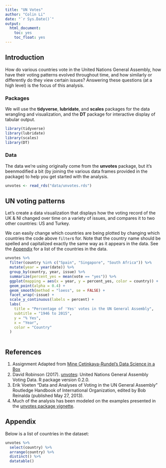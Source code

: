 ```yaml
---
title: "UN Votes"
author: "Colin Li"
date: "`r Sys.Date()`"
output: 
  html_document: 
    toc: yes
    toc_float: yes
---
```


## Introduction

How do various countries vote in the United Nations General Assembly, how have 
their voting patterns evolved throughout time, and how similarly or differently 
do they view certain issues? Answering these questions (at a high level) is the focus of this analysis.

### Packages

We will use the __tidyverse__, __lubridate__, and __scales__ packages for the 
data wrangling and visualization, and the __DT__ package for interactive display 
of tabular output.

```r
library(tidyverse)
library(lubridate)
library(scales)
library(DT)
```

### Data

The data we're using originally come from the **unvotes** package, but it's beenmodified a bit (by joining the various data frames provided in the package) to  help you get started with the analysis.

```r
unvotes <- read_rds("data/unvotes.rds")
```


## UN voting patterns {#voting}

Let's  create a data visualization that displays how the voting record of the 
UK & NI changed over time on a variety of issues, and compares it 
to two other countries: US and Turkey.

We can easily change which countries are being plotted by changing which 
countries the code above `filter`s for. Note that the country name should be 
spelled and capitalized exactly the same way as it appears in the data. See 
the [Appendix](#appendix) for a list of the countries in the data.

```r
unvotes %>%
  filter(country %in% c("Spain", "Singapore", "South Africa")) %>%
  mutate(year = year(date)) %>%
  group_by(country, year, issue) %>%
  summarize(percent_yes = mean(vote == "yes")) %>%
  ggplot(mapping = aes(x = year, y = percent_yes, color = country)) +
  geom_point(alpha = 0.4) +
  geom_smooth(method = "loess", se = FALSE) +
  facet_wrap(~issue) +
  scale_y_continuous(labels = percent) +
  labs(
    title = "Percentage of 'Yes' votes in the UN General Assembly",
    subtitle = "1946 to 2015",
    y = "% Yes",
    x = "Year",
    color = "Country"
  )
  
```


## References {#references}

1. Assignment Adapted from [Mine Cetinkaya-Rundel's Data Science in a Box](https://github.com/rstudio-education/datascience-box)
1. David Robinson (2017). [unvotes](https://CRAN.R-project.org/package=unvotes): 
   United Nations General Assembly Voting Data. R package version 0.2.0.
1. Erik Voeten "Data and Analyses of Voting in the UN General Assembly" 
   Routledge Handbook of International Organization, edited by Bob Reinalda 
   (published May 27, 2013).
1. Much of the analysis has been modeled on the examples presented in the 
   [unvotes package vignette](https://cran.r-project.org/web/packages/unvotes/vignettes/unvotes.html).


## Appendix {#appendix}

Below is a list of countries in the dataset:

```r
unvotes %>% 
  select(country) %>%
  arrange(country) %>% 
  distinct() %>%
  datatable()
```
